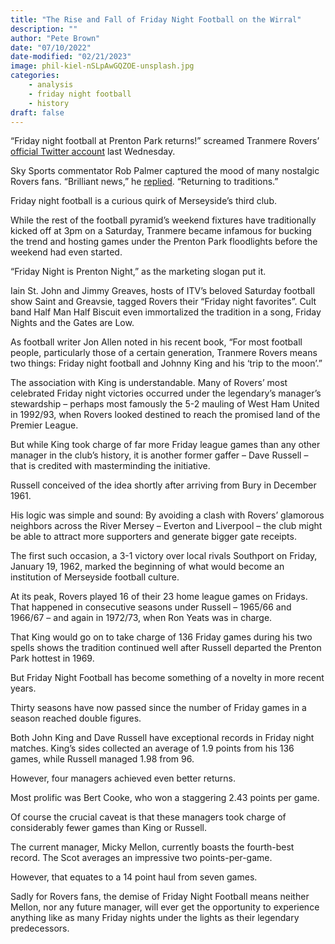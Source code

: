 ```yaml
---
title: "The Rise and Fall of Friday Night Football on the Wirral"
description: ""
author: "Pete Brown"
date: "07/10/2022"
date-modified: "02/21/2023"
image: phil-kiel-nSLpAwGQZOE-unsplash.jpg
categories:
    - analysis
    - friday night football
    - history
draft: false
---
```


"Friday night football at Prenton Park returns!" screamed Tranmere Rovers' [official Twitter account](https://twitter.com/TranmereRovers/status/1544697784984633344) last Wednesday.

Sky Sports commentator Rob Palmer captured the mood of many nostalgic Rovers fans. "Brilliant news," he [replied](https://twitter.com/robbopalmer/status/1544700737069977604). "Returning to traditions."

Friday night football is a curious quirk of Merseyside's third club.

While the rest of the football pyramid's weekend fixtures have traditionally kicked off at 3pm on a Saturday, Tranmere became infamous for bucking the trend and hosting games under the Prenton Park floodlights before the weekend had even started.

"Friday Night is Prenton Night," as the marketing slogan put it.

Iain St. John and Jimmy Greaves, hosts of ITV's beloved Saturday football show Saint and Greavsie, tagged Rovers their "Friday night favorites". Cult band Half Man Half Biscuit even immortalized the tradition in a song, Friday Nights and the Gates are Low.

As football writer Jon Allen noted in his recent book, "For most football people, particularly those of a certain generation, Tranmere Rovers means two things: Friday night football and Johnny King and his 'trip to the moon'."

The association with King is understandable. Many of Rovers' most celebrated Friday night victories occurred under the legendary's manager's stewardship – perhaps most famously the 5-2 mauling of West Ham United in 1992/93, when Rovers looked destined to reach the promised land of the Premier League.

But while King took charge of far more Friday league games than any other manager in the club's history, it is another former gaffer – Dave Russell – that is credited with masterminding the initiative.

Russell conceived of the idea shortly after arriving from Bury in December 1961.

His logic was simple and sound: By avoiding a clash with Rovers' glamorous neighbors across the River Mersey – Everton and Liverpool – the club might be able to attract more supporters and generate bigger gate receipts.

The first such occasion, a 3-1 victory over local rivals Southport on Friday, January 19, 1962, marked the beginning of what would become an institution of Merseyside football culture.

At its peak, Rovers played 16 of their 23 home league games on Fridays. That happened in consecutive seasons under Russell – 1965/66 and 1966/67 – and again in 1972/73, when Ron Yeats was in charge.

That King would go on to take charge of 136 Friday games during his two spells shows the tradition continued well after Russell departed the Prenton Park hottest in 1969.

But Friday Night Football has become something of a novelty in more recent years.

Thirty seasons have now passed since the number of Friday games in a season reached double figures.

Both John King and Dave Russell have exceptional records in Friday night matches. King's sides collected an average of 1.9 points from his 136 games, while Russell managed 1.98 from 96.

However, four managers achieved even better returns.

Most prolific was Bert Cooke, who won a staggering 2.43 points per game.

Of course the crucial caveat is that these managers took charge of considerably fewer games than King or Russell.

The current manager, Micky Mellon, currently boasts the fourth-best record. The Scot averages an impressive two points-per-game.

However, that equates to a 14 point haul from seven games.

Sadly for Rovers fans, the demise of Friday Night Football means neither Mellon, nor any future manager, will ever get the opportunity to experience anything like as many Friday nights under the lights as their legendary predecessors.
